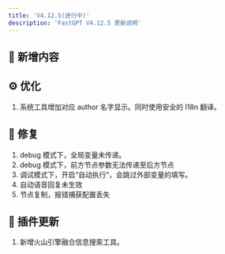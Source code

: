 ```yaml
---
title: 'V4.12.5(进行中)'
description: 'FastGPT V4.12.5 更新说明'
---
```


## 🚀 新增内容


## ⚙️ 优化

1. 系统工具增加对应 author 名字显示。同时使用安全的 I18n 翻译。

## 🐛 修复

1. debug 模式下，全局变量未传递。
2. debug 模式下，前方节点参数无法传递至后方节点
3. 调试模式下，开启“自动执行”，会跳过外部变量的填写。
4. 自动语音回复未生效
5. 节点复制，报错捕获配置丢失

## 🔨 插件更新

1. 新增火山引擎融合信息搜索工具。

